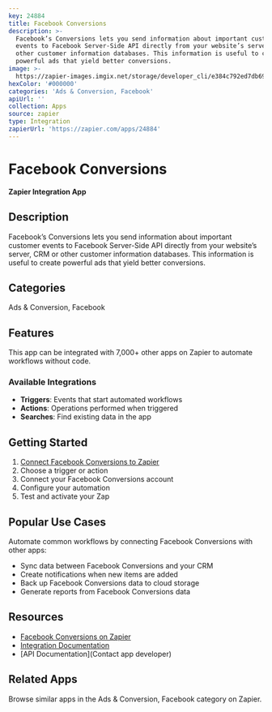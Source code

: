 ```yaml
---
key: 24884
title: Facebook Conversions
description: >-
  Facebook’s Conversions lets you send information about important customer
  events to Facebook Server-Side API directly from your website’s server, CRM or
  other customer information databases. This information is useful to create
  powerful ads that yield better conversions.
image: >-
  https://zapier-images.imgix.net/storage/developer_cli/e384c792ed7db69ad442b2130fbbd4f5.png?auto=format%2Ccompress&ixlib=python-3.0.0&q=50
hexColor: '#000000'
categories: 'Ads & Conversion, Facebook'
apiUrl: ''
collection: Apps
source: zapier
type: Integration
zapierUrl: 'https://zapier.com/apps/24884'
---
```

# Facebook Conversions

**Zapier Integration App**

## Description

Facebook’s Conversions lets you send information about important customer events to Facebook Server-Side API directly from your website’s server, CRM or other customer information databases. This information is useful to create powerful ads that yield better conversions.

## Categories

Ads & Conversion, Facebook

## Features

This app can be integrated with 7,000+ other apps on Zapier to automate workflows without code.

### Available Integrations

- **Triggers**: Events that start automated workflows
- **Actions**: Operations performed when triggered
- **Searches**: Find existing data in the app

## Getting Started

1. [Connect Facebook Conversions to Zapier](https://zapier.com/apps/24884)
2. Choose a trigger or action
3. Connect your Facebook Conversions account
4. Configure your automation
5. Test and activate your Zap

## Popular Use Cases

Automate common workflows by connecting Facebook Conversions with other apps:

- Sync data between Facebook Conversions and your CRM
- Create notifications when new items are added
- Back up Facebook Conversions data to cloud storage
- Generate reports from Facebook Conversions data

## Resources

- [Facebook Conversions on Zapier](https://zapier.com/apps/24884)
- [Integration Documentation](https://zapier.com/apps/24884/integrations)
- [API Documentation](Contact app developer)

## Related Apps

Browse similar apps in the Ads & Conversion, Facebook category on Zapier.
